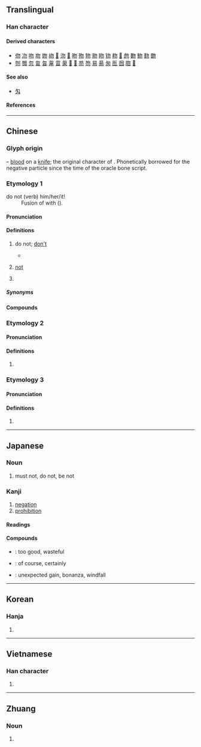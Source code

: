 {{character info}}
==Translingual==

===Han character===
{{Han char|rn=20|rad=勹|as=02|sn=4|four=27220|canj=PHH|ids=⿹勹⿰丿丿}}

====Derived characters====
* [[伆]] [[𠖳]] [[吻]] [[圽]] [[𡛁]] [[岉]] [[𢪱]] [[沕]] [[𢪥]] [[昒]] [[歾]] [[物]] [[肳]] [[䀛]] [[䥼]] [[粅]] [[𧉚]] [[虝]] [[覅]] [[魩]] [[䴯]] [[朆]]
* [[刎]] [[㬟]] [[忽]] [[曶]] [[㫚]] [[甮]] [[䀜]] [[䝆]] [[𠤆]] [[𠤌]] [[芴]] [[笏]] [[易]] [[昜]] [[匆]] [[匢]] [[囫]] [[脗]] [[𠏦]]

====See also====
* {{l|mul|匆}} [[匁]]

====References====
{{Han ref|kx=0150.240|dkj=02501|dj=0339.140|hdz=10255.020|uh=52FF}}

----

==Chinese==
{{zh-forms|alt=伐-Wu}}

===Glyph origin===
{{Han etym}}
{{liushu|p}} – [[blood]] on a [[knife]]; the original character of {{och-l|刎|to cut}}. Phonetically borrowed for the negative particle since the time of the oracle bone script.

===Etymology 1===
; do not (verb) him/her/it!
: Fusion of {{och-l|毋|should not; don't!}} with {{och-l|之|''third-person pronoun''}} ({{zh-ref|Schuessler, 2007}}).

====Pronunciation====
{{zh-pron
|m=wù
|c=mat6
|h=pfs=vu̍t;gd=vud6
|mn=bu̍t
|mn-t=bhug4/mug4
|w=5veq
|mc=y
|oc=y
|cat=adv
}}

====Definitions====
{{zh-hanzi}}

# {{lb|zh|literary|or|formal|imperative}} do not; [[don't]]
#: {{zh-x|請 勿 吸煙|no smoking (''lit.'' please '''do not''' smoke)}}
#* {{zh-x|己 所 不 欲，勿 施 於 人。|What you do not want done to yourself, '''do not''' do to others.|ref=Analects}}
# {{lb|zh|literary|or|Wu}} [[not]]
#: {{zh-x|齊 侯 欲 勿 許。|Duke Ling of Qi wanted to '''not''' agree.|ref=Zuozhuan}}
#
#: {{zh-x|對 勿 起。|'''Sorry'''.|SH}}

=====Synonyms=====
{{zh-dial|別}}
{{zh-dial|不}}

====Compounds====
{{zh-der|四勿|得勿|勿枉勿縱|勿勿|勿里洞|勿藥|勿藥而愈|密勿|勿失良機|勿忘草|勿罔|寧缺勿濫|勿藥有喜|厥疾勿瘳|密勿從事|切勿|少安勿躁|潛龍勿用|直言勿諱|早占勿藥|窮寇勿追|格殺勿論|雖休勿休|高枕勿憂|過勿憚改|河水勿犯井水|三句勿離本行|三勿罷，四勿休|三鈿勿作兩鈿|天勿怕，地勿怕|日勿做，夜摸索|勿……勿要銅鈿|勿怕兇，獨怕窮|勿怕笨，只怕混|勿管三七廿一|烏勿三，白勿四|風勿搖，水勿動|一心勿能兩用|一動勿如一靜|一客勿煩兩主}}

===Etymology 2===

====Pronunciation====
{{zh-pron
|mn=mài
|mn-t=mai3
|cat=v
}}

====Definitions====
{{zh-hanzi}}

# {{lb|zh|Min Nan}} {{zh-alt-form|莫*|(imperative) do not; [[don't]]}}

===Etymology 3===

====Pronunciation====
{{zh-pron
|m=mò
|cat=v
}}

====Definitions====
{{zh-hanzi}}

# {{zh-only|卹勿}}

----

==Japanese==

===Noun===
{{ja-noun|ぶつ}}

{{ja-noun|もち}}

# must not, do not, be not

===Kanji===
{{ja-kanji|grade=|rs=勹02}}

# [[negation]]
# [[prohibition]]

====Readings====
{{ja-readings
|goon=もち
|kanon=ぶつ
|on=ぼつ
|kun=なか-れ, なし-
}}

====Compounds====
* {{ja-r|勿%体%無い|もっ%たい%ない}}: too good, wasteful
* {{ja-r|勿%論|もち%ろん}}: of course, certainly
* {{ja-r|勿%怪の幸い|もっ%け の さいわい}}: unexpected gain, bonanza, windfall

----

==Korean==

===Hanja===
{{ko-hanja|hangeul=[[물]], [[몰]]|rv=mul, mol|mr=mul, mol}}

# {{rfdef|ko|sort=勹02}}

----

==Vietnamese==

===Han character===
{{vi-readings|reading=[[vật]], [[vặt]], [[vất]]|rs=勹02}}

# {{rfdef|vi|sort=勹02}}

----

==Zhuang==

===Noun===
{{za-head|noun}}

# {{za-sawndip form of|fwed||wing}}